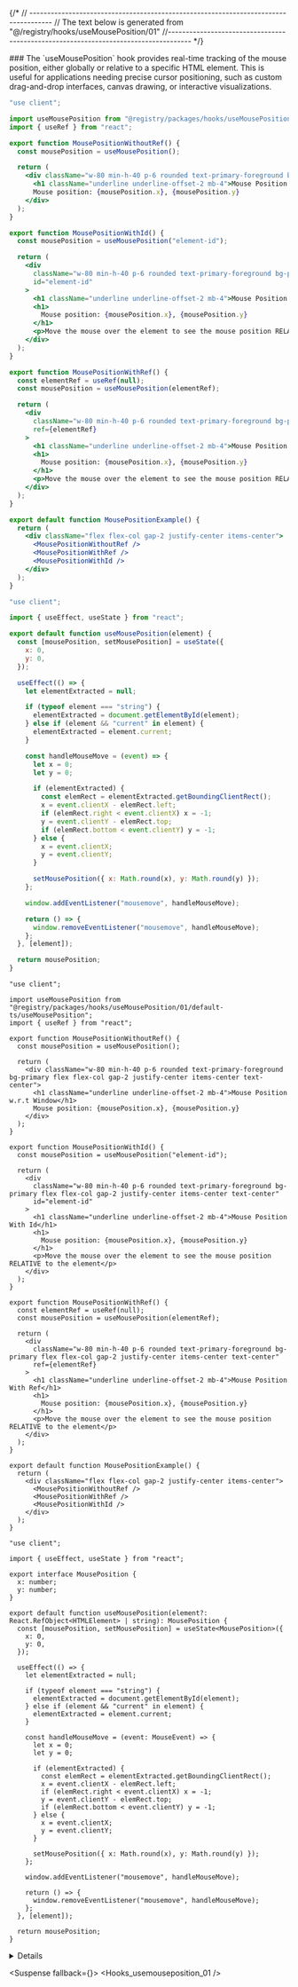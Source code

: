 
{/*
// ------------------------------------------------------------------------------------
    //	The text below is generated from "@/registry/hooks/useMousePosition/01"
//------------------------------------------------------------------------------------
*/}

<Wrapper>
<Title>useMousePosition</Title>
### The `useMousePosition` hook provides real-time tracking of the mouse position, either globally or relative to a specific HTML element. This is useful for applications needing precise cursor positioning, such as custom drag-and-drop interfaces, canvas drawing, or interactive visualizations.

<CodeBlock variant="usemouseposition">

```default|js|example.jsx
"use client";

import useMousePosition from "@registry/packages/hooks/useMousePosition/01/default-js/useMousePosition";
import { useRef } from "react";

export function MousePositionWithoutRef() {
  const mousePosition = useMousePosition();

  return (
    <div className="w-80 min-h-40 p-6 rounded text-primary-foreground bg-primary flex flex-col gap-2 justify-center items-center text-center">
      <h1 className="underline underline-offset-2 mb-4">Mouse Position w.r.t Window</h1>
      Mouse position: {mousePosition.x}, {mousePosition.y}
    </div>
  );
}

export function MousePositionWithId() {
  const mousePosition = useMousePosition("element-id");

  return (
    <div
      className="w-80 min-h-40 p-6 rounded text-primary-foreground bg-primary flex flex-col gap-2 justify-center items-center text-center"
      id="element-id"
    >
      <h1 className="underline underline-offset-2 mb-4">Mouse Position With Id</h1>
      <h1>
        Mouse position: {mousePosition.x}, {mousePosition.y}
      </h1>
      <p>Move the mouse over the element to see the mouse position RELATIVE to the element</p>
    </div>
  );
}

export function MousePositionWithRef() {
  const elementRef = useRef(null);
  const mousePosition = useMousePosition(elementRef);

  return (
    <div
      className="w-80 min-h-40 p-6 rounded text-primary-foreground bg-primary flex flex-col gap-2 justify-center items-center text-center"
      ref={elementRef}
    >
      <h1 className="underline underline-offset-2 mb-4">Mouse Position With Ref</h1>
      <h1>
        Mouse position: {mousePosition.x}, {mousePosition.y}
      </h1>
      <p>Move the mouse over the element to see the mouse position RELATIVE to the element</p>
    </div>
  );
}

export default function MousePositionExample() {
  return (
    <div className="flex flex-col gap-2 justify-center items-center">
      <MousePositionWithoutRef />
      <MousePositionWithRef />
      <MousePositionWithId />
    </div>
  );
}

```

```default|js|useMousePosition.jsx
"use client";

import { useEffect, useState } from "react";

export default function useMousePosition(element) {
  const [mousePosition, setMousePosition] = useState({
    x: 0,
    y: 0,
  });

  useEffect(() => {
    let elementExtracted = null;

    if (typeof element === "string") {
      elementExtracted = document.getElementById(element);
    } else if (element && "current" in element) {
      elementExtracted = element.current;
    }

    const handleMouseMove = (event) => {
      let x = 0;
      let y = 0;

      if (elementExtracted) {
        const elemRect = elementExtracted.getBoundingClientRect();
        x = event.clientX - elemRect.left;
        if (elemRect.right < event.clientX) x = -1;
        y = event.clientY - elemRect.top;
        if (elemRect.bottom < event.clientY) y = -1;
      } else {
        x = event.clientX;
        y = event.clientY;
      }

      setMousePosition({ x: Math.round(x), y: Math.round(y) });
    };

    window.addEventListener("mousemove", handleMouseMove);

    return () => {
      window.removeEventListener("mousemove", handleMouseMove);
    };
  }, [element]);

  return mousePosition;
}

```

```default|ts|example.tsx
"use client";

import useMousePosition from "@registry/packages/hooks/useMousePosition/01/default-ts/useMousePosition";
import { useRef } from "react";

export function MousePositionWithoutRef() {
  const mousePosition = useMousePosition();

  return (
    <div className="w-80 min-h-40 p-6 rounded text-primary-foreground bg-primary flex flex-col gap-2 justify-center items-center text-center">
      <h1 className="underline underline-offset-2 mb-4">Mouse Position w.r.t Window</h1>
      Mouse position: {mousePosition.x}, {mousePosition.y}
    </div>
  );
}

export function MousePositionWithId() {
  const mousePosition = useMousePosition("element-id");

  return (
    <div
      className="w-80 min-h-40 p-6 rounded text-primary-foreground bg-primary flex flex-col gap-2 justify-center items-center text-center"
      id="element-id"
    >
      <h1 className="underline underline-offset-2 mb-4">Mouse Position With Id</h1>
      <h1>
        Mouse position: {mousePosition.x}, {mousePosition.y}
      </h1>
      <p>Move the mouse over the element to see the mouse position RELATIVE to the element</p>
    </div>
  );
}

export function MousePositionWithRef() {
  const elementRef = useRef(null);
  const mousePosition = useMousePosition(elementRef);

  return (
    <div
      className="w-80 min-h-40 p-6 rounded text-primary-foreground bg-primary flex flex-col gap-2 justify-center items-center text-center"
      ref={elementRef}
    >
      <h1 className="underline underline-offset-2 mb-4">Mouse Position With Ref</h1>
      <h1>
        Mouse position: {mousePosition.x}, {mousePosition.y}
      </h1>
      <p>Move the mouse over the element to see the mouse position RELATIVE to the element</p>
    </div>
  );
}

export default function MousePositionExample() {
  return (
    <div className="flex flex-col gap-2 justify-center items-center">
      <MousePositionWithoutRef />
      <MousePositionWithRef />
      <MousePositionWithId />
    </div>
  );
}

```

```default|ts|useMousePosition.tsx
"use client";

import { useEffect, useState } from "react";

export interface MousePosition {
  x: number;
  y: number;
}

export default function useMousePosition(element?: React.RefObject<HTMLElement> | string): MousePosition {
  const [mousePosition, setMousePosition] = useState<MousePosition>({
    x: 0,
    y: 0,
  });

  useEffect(() => {
    let elementExtracted = null;

    if (typeof element === "string") {
      elementExtracted = document.getElementById(element);
    } else if (element && "current" in element) {
      elementExtracted = element.current;
    }

    const handleMouseMove = (event: MouseEvent) => {
      let x = 0;
      let y = 0;

      if (elementExtracted) {
        const elemRect = elementExtracted.getBoundingClientRect();
        x = event.clientX - elemRect.left;
        if (elemRect.right < event.clientX) x = -1;
        y = event.clientY - elemRect.top;
        if (elemRect.bottom < event.clientY) y = -1;
      } else {
        x = event.clientX;
        y = event.clientY;
      }

      setMousePosition({ x: Math.round(x), y: Math.round(y) });
    };

    window.addEventListener("mousemove", handleMouseMove);

    return () => {
      window.removeEventListener("mousemove", handleMouseMove);
    };
  }, [element]);

  return mousePosition;
}

```

</CodeBlock>
<Details>


## Parameters Values

| Name    | Type                                     | Default | Description                                                                                                                       |
| ------- | ---------------------------------------- | ------- | --------------------------------------------------------------------------------------------------------------------------------- |
| element | `React.RefObject<HTMLElement> \| string` | -       | An optional reference or ID of the HTML element to calculate mouse position relative to. If not provided, defaults to the window. |

## Return Values

| Name          | Type                       | Description                                                    |
| ------------- | -------------------------- | -------------------------------------------------------------- |
| mousePosition | `{ x: number , y: number}` | An object containing the current mouse coordinates `{ x, y }`. |

### Usage

- **Global Mouse Position**: Call `useMousePosition()` without arguments to track the cursor position relative to the entire window.
- **Element-specific Mouse Position**: Pass a `RefObject` or element ID to `useMousePosition()` to track the cursor position relative to that element.

</Details>

<Suspense fallback={<Skeleton className="h-60 rounded-lg" />}>
<Display>
<Hooks_usemouseposition_01 />
</Display>
</Suspense>

</Wrapper>

